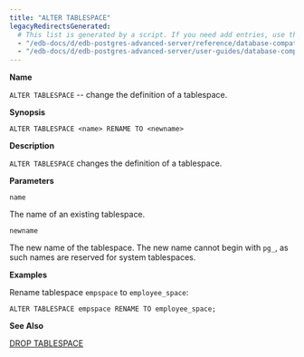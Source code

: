 ```yaml
---
title: "ALTER TABLESPACE"
legacyRedirectsGenerated:
  # This list is generated by a script. If you need add entries, use the `legacyRedirects` key.
  - "/edb-docs/d/edb-postgres-advanced-server/reference/database-compatibility-for-oracle-developers-reference-guide/9.6/Database_Compatibility_for_Oracle_Developers_Reference_Guide.1.028.html"
  - "/edb-docs/d/edb-postgres-advanced-server/user-guides/database-compatibility-for-oracle-developers-guide/9.5/Database_Compatibility_for_Oracle_Developers_Guide.1.058.html"
---
```


<div id="alter_tablespace" class="registered_link"></div>

**Name**

`ALTER TABLESPACE` -- change the definition of a tablespace.

**Synopsis**

```text
ALTER TABLESPACE <name> RENAME TO <newname>
```

**Description**

`ALTER TABLESPACE` changes the definition of a tablespace.

**Parameters**

`name`

 The name of an existing tablespace.

`newname`

 The new name of the tablespace. The new name cannot begin with `pg_`, as such names are reserved for system tablespaces.

**Examples**

Rename tablespace `empspace` to `employee_space`:

```text
ALTER TABLESPACE empspace RENAME TO employee_space;
```

**See Also**

[DROP TABLESPACE](58_drop_tablespace/#drop_tablespace)
